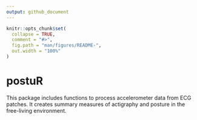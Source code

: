 ```yaml
---
output: github_document
---
```


<!-- README.md is generated from README.Rmd. Please edit that file -->

```r
knitr::opts_chunk$set(
  collapse = TRUE,
  comment = "#>",
  fig.path = "man/figures/README-",
  out.width = "100%"
)
```

# postuR

<!-- badges: start -->
<!-- badges: end -->

This package includes functions to process accelerometer data from ECG patches.
It creates summary measures of actigraphy and posture in the free-living environment.
